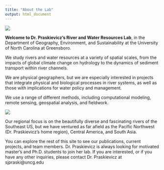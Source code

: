 ```yaml
---
title: "About the Lab"
output: html_document
---
```


<div class="col-sm-6">

![](images/photo2.jpg)

</div>

**Welcome to Dr. Praskievicz’s River and Water Resources Lab**, in the Department of Geography,
Environment, and Sustainability at the University of North Carolina at Greensboro. 

We study rivers and water resources at a variety of spatial scales, from the impacts of global climate
change on hydrology to the dynamics of sediment transport within river channels. 

We are physical geographers, but we are especially interested in projects that integrate physical and
biological processes in river systems, as well as those with implications for water policy and
management. 


We use a range of different methods, including computational modeling, remote
sensing, geospatial analysis, and fieldwork.

<div class="col-sm-6">

![](images/photo1.jpg)

</div>

Our regional focus is on the beautifully diverse and
fascinating rivers of the Southeast US, but we have ventured as far afield as the Pacific
Northwest (Dr. Praskievicz’s home region), Central America, and South Asia.



You can explore the rest of this site to see our publications, current projects, and team members.
Dr. Praskievicz is always looking for motivated master’s and Ph.D. students to join her lab. If
you are interested, or if you have any other inquiries, please contact Dr. Praskievicz at sjpraski@uncg.edu





